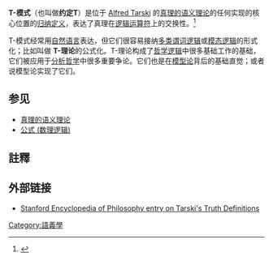 '''T-模式'''（也叫做'''约定T'''）是位于 [[Alfred_Tarski|Alfred Tarski]] 的[[真理的语义理论|真理的语义理论]]的任何实现的核心位置的[[归纳定义|归纳定义]]，表达了真理在[[逻辑运算符|逻辑运算符]]上的交换性。<ref name="Künne2005">{{cite book|author=Wolfgang Künne|title=Conceptions of truth|url=https://books.google.com/books?id=uakr0t90ylEC&pg=PA18|year=2003|publisher=Clarendon Press|isbn=978-0-19-928019-3|page=18|access-date=2017-10-16|archive-date=2017-01-19|archive-url=https://web.archive.org/web/20170119051608/https://books.google.com/books?id=uakr0t90ylEC&pg=PA18|dead-url=no}}</ref>

T-模式经常用[[自然语言|自然语言]]表达，但它们很容易接纳[[多类谓词逻辑|多类谓词逻辑]]或[[模态逻辑|模态逻辑]]的形式化；比如叫做 '''T-理论'''的公式化。T-理论构成了[[哲学逻辑|哲学逻辑]]中很多基础工作的基础，它们被应用于[[分析哲学|分析哲学]]中很多重要争论。它们也是在[[模型论|模型论]]背后的基础直觉；或者说模型论实现了它们。

== 参见 ==
*[[真理的语义理论|真理的语义理论]]
*[[公式_(数理逻辑)|公式 (数理逻辑)]]

==註釋==
{{reflist}}

== 外部链接 ==
*[http://plato.stanford.edu/entries/tarski-truth/ Stanford Encyclopedia of Philosophy entry on Tarski's Truth Definitions]{{Wayback|url=http://plato.stanford.edu/entries/tarski-truth/ |date=20060830031952 }}

{{logic-stub}}

[[Category:語義學|Category:語義學]]
